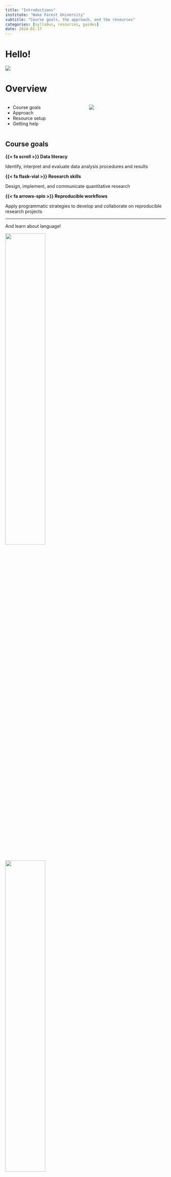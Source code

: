 ```yaml
---
title: "Introductions"
institute: "Wake Forest University"
subtitle: "Course goals, the approach, and the resources"
categories: [syllabus, resources, guides]
date: 2024-01-17
---
```


# Hello!

![](assets/images/day-01/hello-hand.jpg)

# {background-image="assets/images/day-01/lin-380-flyer.png" background-size="80%"}

# Overview

:::: {.columns}

::: {.column width="50%"}
- Course goals
- Approach
- Resource setup
- Getting help
:::

::: {.column width="50%"}

![](assets/images/day-01/data-scientist.jpg)

:::

::::

## Course goals

::: {.callout}
**{{< fa scroll >}} Data literacy**

Identify, interpret and evaluate data analysis procedures and results
:::

::: {.callout}
**{{< fa flask-vial >}} Research skills**

Design, implement, and communicate quantitative research
:::

::: {.callout}
**{{< fa arrows-spin >}} Reproducible workflows**

Apply programmatic strategies to develop and collaborate on reproducible research projects
:::

---

And learn about language!

![](assets/images/day-01/fig-eda-masc-vsm-word2vec-manner-motion-compare-1.png){.absolute top=50 width="50%"}

![](assets/images/day-01/fig-eda-masc-verb-part-network-1.png){.absolute top=50 right=0 width="50%"}

![](assets/images/day-01/fig-ida-multi-sex-plot-2.png){.absolute bottom=20 right=100 height="40%"}

![](assets/images/day-01/language-change.png){.absolute bottom=20 left=50 width="50%"}

# Approach

- [Learn]{.rn} by doing
- [Progress]{.rn} over product
- [Share]{.rn} and share alike

# Resource setup

## Getting started: Docker

We will use Docker to manage the computing environment for this course. This will pre-load all the software we need to work with.

:::: {.columns}
::: {.column width="60%"}
1. Install and open Docker Desktop
2. Pull the `francojc/lin-380` image
3. Start the container
:::

::: {.column width="40%"}
![](../guides/getting-started/docker.png){.absolute top=200 right=0 width="45%"}
:::
::::

::: {.aside}
Detailed instructions found in the [Getting started](https://lin-380-s24.github.io/guides/getting-started.html) guide.
:::

## Using Docker

From now on you will:

:::: {.columns}
::: {.column width="60%"}
1. Open Docker Desktop
2. Start the container
3. Open a web browser to <http://localhost:8787>
4. Log in to RStudio Server \
(with password)
:::

::: {.column width="40%"}
![](../guides/managing-docker-rstudio/rstudio-server-open.png){.absolute top=200 right=0 width="55%"}
:::
::::

::: {.aside}
Detailed instructions found in the [Managing Docker and RStudio Server](https://lin-380-s24.github.io/guides/managing-docker-rstudio.html) guide.
:::

## Getting started: Hypothes.is

We will use Hypothes.is to annotate course readings. This is a flexible and powerful tool that will allow us to share and discuss our thoughts on the readings in a collaborative way.

:::: {.columns}
::: {.column width="60%"}
1. Create a [Hypothes.is](https://web.hypothes.is/start/) account
2. Join the course group [lin-380-s24](https://hypothes.is/groups/4Zk3YJv3/lin-380-s24)
3. Access the annotation layer on the readings (*e.g* [textbook](https://qtalr.github.io/book/))
:::

::: {.column width="40%"}
![](assets/images/day-01/hypothes.is.png){.absolute top=250 right=0 width="35%"}
:::
::::


## Getting started: GitHub

We will use GitHub to share and collaborate on course materials.

:::: {.columns}
::: {.column width="60%"}
1. Create a [GitHub]() account
2. Join the course organization \
[lin-380-s24]()
:::

::: {.column width="40%"}
![](../guides/get-up-with-git/github.png){.absolute top=200 right=0 width="45%"}
:::
::::

::: {.aside}
Detailed instructions found in the [Getting up to speed with Git and GitHub](https://lin-380-s24.github.io/guides/get-up-with-git.html) guide.
:::

# Getting help

- [Software Documentation](https://r-universe.dev/search/) / [Online communities](https://stackoverflow.com/questions/tagged/r)
- [Course homepage](https://lin-380-s24.github.io/)
- [Let's meet!](https://cal.com/francojc/meeting)

# Questions?

![](assets/images/day-01/questions.jpg){width="30%"}
